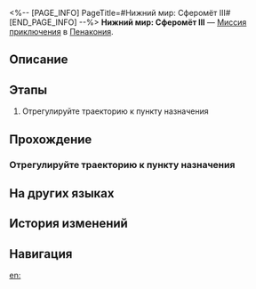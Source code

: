 <%-- [PAGE_INFO]
PageTitle=#Нижний мир: Сферомёт III#
[END_PAGE_INFO] --%>
{{Дополнить|Диалоги.}}
{{Миссия Инфобокс
|id              = 8020216
|Название        = 
|Изображение     = Миссия Нижний мир Сферомёт III.png
|Тип             = Миссия приключения
|Событие         = 
|Глава           = 
|Условия         = 
|Персонажи       = Первопроходец
|СтартЛокация    = [[Пенакония]] — [[Нижний мир: Сферомёт III]]
|Мир             = Пенакония
|Предыдущая      = 
|Следующая       = 
|Награды         = 
}}
'''Нижний мир: Сферомёт III''' — [[Миссия приключения]] в [[Пенакония]].

==Описание==
{{Описание|<!--официальное описание из Перекрёстка судеб-->}}

==Этапы==
# Отрегулируйте траекторию к пункту назначения

==Прохождение==
{{Дополнить}}
===Отрегулируйте траекторию к пункту назначения===
{{Описание миссии|тип=Миссия приключения|локация=Нижний мир: Сферомёт III|Тюремные надзиратели разрушили траектории для сфероидов. Вам придётся самостоятельно отрегулировать траектории и восстановить маршрут, иначе вам не встретиться с товарищами.}}
{{Диалог Начало}}

{{Диалог Конец}}

==На других языках==
{{На других языках
|en   = Deep "Bubble Pinball" Difficulty III
|zhs  = 深层「气泡弹珠」难度III
|zht  = 深層「氣泡彈珠」難度III
|ja   = 深層夢境「バブルピンボール」難易度III
|ko   = 깊은 층 「버블 핀볼」 난이도 III
|es   = Burbupinball profundo, dificultad&nbsp;III
|fr   = Profondeurs&nbsp;: «&nbsp;Flipper à bulles&nbsp;» difficulté&nbsp;III
|ru   = Нижний мир: Сферомёт III
|th   = "พินบอลหรรษา" ชั้นลึก ระดับความยาก III
|vi   = "Bi Bong Bóng" Tầng Sâu - Độ Khó III
|de   = Tief „Flipperkugel“ Schwierigkeitsgrad III
|id   = "Pinball Gelembung" yang Dalam: Tingkat Kesulitan III
|pt   = "Pinball de Bolha" Profundo Dificuldade III
}}

==История изменений==
{{История изменений|3.5}}

==Навигация==
{{Миссия приключения Навбокс|Глава }}

[[en:]]
